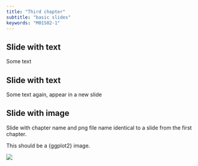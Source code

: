 ```yaml
---
title: "Third chapter"
subtitle: "basic slides"
keywords: "M01S02-1"
---
```


## Slide with text

Some text

## Slide with text

Some text again, appear in a new slide

## Slide with image

Slide with chapter name and png file name identical to a slide from the first chapter.

This should be a {ggplot2} image.

<img src="img/logo_1.png">